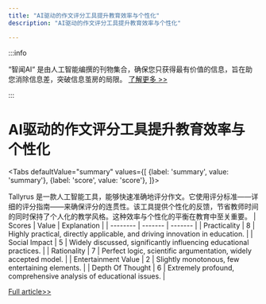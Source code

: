 ```yaml
---
title: "AI驱动的作文评分工具提升教育效率与个性化"
description: "AI驱动的作文评分工具提升教育效率与个性化"

---
```



:::info

“智闻AI“ 是由人工智能编撰的刊物集合，确保您只获得最有价值的信息，旨在助您消除信息差，突破信息茧房的局限。  [了解更多 >>](/)

:::

# AI驱动的作文评分工具提升教育效率与个性化


<Tabs
	defaultValue="summary"
	values={[
	{label: 'summary', value: 'summary'},
	{label: 'score', value: 'score'},
]}>
<TabItem value="summary">


Tallyrus 是一款人工智能工具，能够快速准确地评分作文。它使用评分标准——详细的评分指南——来确保评分的连贯性。该工具提供个性化的反馈，节省教师时间的同时保持了个人化的教学风格。这种效率与个性化的平衡在教育中至关重要。
</TabItem>
<TabItem value="score">
	| Scores     | Value   | Explanation |
	| -------- | ------- | ------- |
	| Practicality  | 8    | Highly practical, directly applicable, and driving innovation in education.    |
	| Social Impact | 5     | Widely discussed, significantly influencing educational practices.    |
	| Rationality    | 7    | Perfect logic, scientific argumentation, widely accepted model.    |
	| Entertainment Value    | 2    | Slightly monotonous, few entertaining elements.    |
	| Depth Of Thought    | 6    | Extremely profound, comprehensive analysis of educational issues.    |
</TabItem>
</Tabs>

[Full article>>](https://www.producthunt.com/posts/tallyrus)

